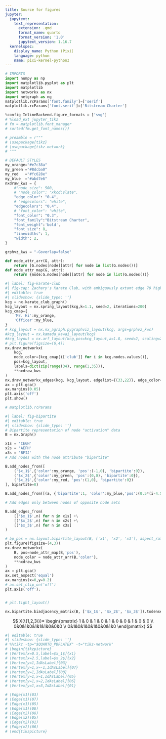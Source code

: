 ```yaml
---
title: Source for figures
jupyter:
  jupytext:
    text_representation:
      extension: .qmd
      format_name: quarto
      format_version: '1.0'
      jupytext_version: 1.16.7
  kernelspec:
    display_name: Python (Pixi)
    language: python
    name: pixi-kernel-python3
---
```


```python
# IMPORTS
import numpy as np
import matplotlib.pyplot as plt
import matplotlib
import networkx as nx
import netgraph as ng
matplotlib.rcParams['font.family']=['serif']
matplotlib.rcParams['font.serif']=['Bitstream Charter']

%config InlineBackend.figure_formats = ['svg']
# %load_ext jupyter_tikz
# fm = matplotlib.font_manager
# sorted(fm.get_font_names())
```

```python
# preamble = r"""
# \usepackage{tikz}
# \usepackage{tikz-network}
# """
```

```python
# DEFAULT STYLES
my_orange="#e7c38a"
my_green ="#8dcba0"
my_red   ="#fc628e"
my_blue  ="#abd7e6"
nxdraw_kws = {
    #"node_size": 500, 
    # "node_color": "xkcd:slate",
    "edge_color": "0.4",
    # "edgecolors": "white",
    "edgecolors": "0.4",
    # "font_color": "white",
    "font_color": "0.3",
    "font_family":"Bitstream Charter",
    "font_weight":'bold',
    "font_size": 8,
    "linewidths": 1,
    "width": 2,
}

grphvz_kws = "-Goverlap=false"

def node_attr_arr(G, attr):
    return [G.nodes[node][attr] for node in list(G.nodes())]
def node_attr_map(G, attr):
    return {node:G.nodes[node][attr] for node in list(G.nodes())}
```

```python
#| label: fig-karate-club
#| fig-cap: Zachary's Karate Club, with ambiguously extant edge 78 highlighted.
#| editable: true
#| slideshow: {slide_type: ''}
kcg = nx.karate_club_graph()
kcg_layout = nx.spring_layout(kcg,k=1.1, seed=2, iterations=200)
kcg_cmap={
    'Mr. Hi':my_orange,
    'Officer':my_blue,
}
# kcg_layout = nx.nx_agraph.pygraphviz_layout(kcg, args=grphvz_kws)
#kcg_layout = nx.kamada_kawai_layout(kcg)
#kcg_layout = nx.arf_layout(kcg,pos=kcg_layout,a=1.8, seed=2, scaling=2)
# plt.figure(figsize=(6,4))
nx.draw_networkx(
    kcg,
    node_color=[kcg_cmap[i['club']] for i in kcg.nodes.values()],
    pos=kcg_layout,
    labels=dict(zip(range(34), range(1,35))),
    **nxdraw_kws
)
nx.draw_networkx_edges(kcg, kcg_layout, edgelist={(33,22)}, edge_color='red')
ax = plt.gca()
ax.margins(0.05)
plt.axis('off')
plt.show()
```

```python
# matplotlib.rcParams
```

```python
#| label: fig-bipartite
#| editable: true
#| slideshow: {slide_type: ''}
# Bipartite representation of node "activation" data
B = nx.Graph()

x1s = 'CEGH'
x2s = 'AEFH'
x3s = 'BFIJ'
# Add nodes with the node attribute "bipartite"

B.add_nodes_from([
    ('$x_1$',{'color':my_orange, 'pos':(-1,0), 'bipartite':0}), 
    ('$x_2$',{'color':my_green, 'pos':(0,0), 'bipartite':0}),
    ('$x_3$',{'color':my_red, 'pos':(1,0), 'bipartite':0})
], bipartite=0)

B.add_nodes_from([(a, {'bipartite':1, 'color':my_blue,'pos':(0.5*(i-4.5),1)}) for i,a in enumerate('ABCDEFGHIJ')])

# Add edges only between nodes of opposite node sets

B.add_edges_from(
    [('$x_1$',n) for n in x1s] +\
    [('$x_2$',n) for n in x2s] +\
    [('$x_3$',n) for n in x3s]
)

# bp_pos = nx.layout.bipartite_layout(B, ['x1', 'x2', 'x3'], aspect_ratio=0.1)
plt.figure(figsize=(4,3))
nx.draw_networkx(
    B, pos=node_attr_map(B,'pos'),
    node_color = node_attr_arr(B,'color'),
    **nxdraw_kws
)
ax = plt.gca()
ax.set_aspect('equal')
ax.margins(x=0,y=0.2)
# ax.set_clip_on('off')
plt.axis('off');


# plt.tight_layout()
```

```python
nx.bipartite.biadjacency_matrix(B, ['$x_1$', '$x_2$', '$x_3$']).todense()
```

$$
X(\{1,2,3\})=
\begin{pmatrix}
1 & 0 & 1 & 0 & 1 & 0 & 0 & 1 & 0 & 0 \\
0&0&1&0&1&1&1&0&0&0 \\
0&1&0&1&0&1&0&0&1&0 
\end{pmatrix}
$$

```python
#| editable: true
#| slideshow: {slide_type: ''}
# %%tikz -tp="$QUARTO_PDFLATEX" -t="tikz-network"
# \begin{tikzpicture}
# \Vertex[x=0.5,label=$x_1$]{x1}
# \Vertex[x=2.5,label=$x_2$]{x2}
# \Vertex[y=1,IdAsLabel]{03}
# \Vertex[y=1,x=-1,IdAsLabel]{07}
# \Vertex[y=1,IdAsLabel]{08}
# \Vertex[y=1,x=1,IdAsLabel]{05}
# \Vertex[y=1,x=2,IdAsLabel]{06}
# \Vertex[y=1,x=3,IdAsLabel]{01}

# \Edge(x1)(03)
# \Edge(x1)(07)
# \Edge(x1)(05)
# \Edge(x1)(08)
# \Edge(x2)(08)
# \Edge(x2)(05)
# \Edge(x2)(01)
# \Edge(x2)(06)
# \end{tikzpicture}
```
